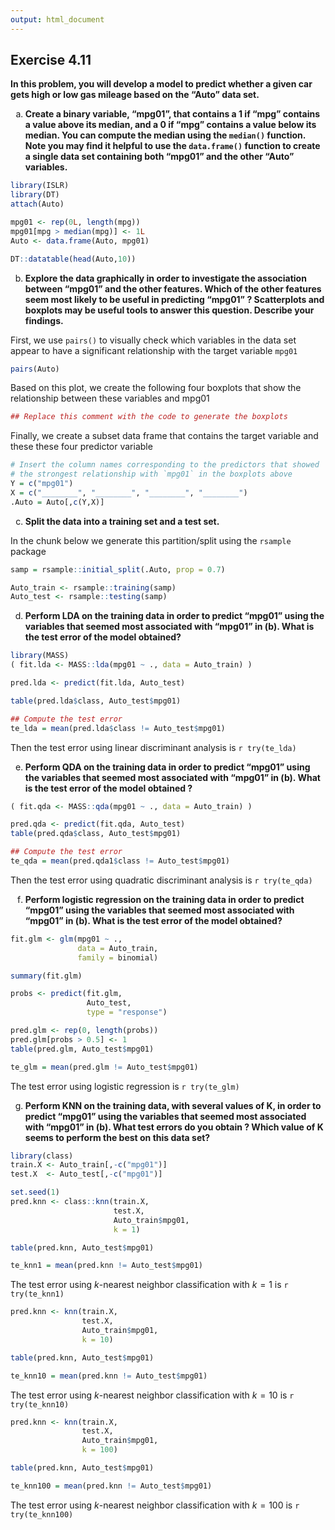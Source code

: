 ```yaml
---
output: html_document
---
```


## Exercise 4.11

__In this problem, you will develop a model to predict whether a given car gets high or low gas mileage based on the "Auto" data set.__

a. __Create a binary variable, "mpg01", that contains a 1 if "mpg" contains a value above its median, and a 0 if "mpg" contains a value below its median. You can compute the median using the `median()` function. Note you may find it helpful to use the `data.frame()` function to create a single data set containing both "mpg01" and the other "Auto" variables.__

```r
library(ISLR)
library(DT)
attach(Auto)

mpg01 <- rep(0L, length(mpg))
mpg01[mpg > median(mpg)] <- 1L
Auto <- data.frame(Auto, mpg01)

DT::datatable(head(Auto,10))
```

b. __Explore the data graphically in order to investigate the association between "mpg01" and the other features. Which of the other features seem most likely to be useful in predicting "mpg01" ? Scatterplots and boxplots may be useful tools to answer this question. Describe your findings.__

First, we use `pairs()` to visually check which variables in the data set appear to have a significant relationship with the target variable `mpg01`

```r
pairs(Auto)
```

Based on this plot, we create the following four boxplots that show the relationship between these variables and mpg01

```r
## Replace this comment with the code to generate the boxplots
```

Finally, we create a subset data frame that contains the target variable and these these four predictor variable

```r
# Insert the column names corresponding to the predictors that showed
# the strongest relationship with `mpg01` in the boxplots above  
Y = c("mpg01")
X = c("________", "________", "________", "________")
.Auto = Auto[,c(Y,X)]
```

c. __Split the data into a training set and a test set.__

In the chunk below we generate this partition/split using the `rsample` package

```r
samp = rsample::initial_split(.Auto, prop = 0.7)

Auto_train <- rsample::training(samp)
Auto_test <- rsample::testing(samp)
```

d. __Perform LDA on the training data in order to predict "mpg01" using the variables that seemed most associated with "mpg01" in (b). What is the test error of the model obtained?__

```r
library(MASS)
( fit.lda <- MASS::lda(mpg01 ~ ., data = Auto_train) )

pred.lda <- predict(fit.lda, Auto_test)

table(pred.lda$class, Auto_test$mpg01)

## Compute the test error
te_lda = mean(pred.lda$class != Auto_test$mpg01)
```

Then the test error using linear discriminant analysis is `r try(te_lda)`

e. __Perform QDA on the training data in order to predict "mpg01" using the variables that seemed most associated with "mpg01" in (b). What is the test error of the model obtained ?__

```r
( fit.qda <- MASS::qda(mpg01 ~ ., data = Auto_train) )

pred.qda <- predict(fit.qda, Auto_test)
table(pred.qda$class, Auto_test$mpg01)

## Compute the test error
te_qda = mean(pred.qda1$class != Auto_test$mpg01)
```

Then the test error using quadratic discriminant analysis is `r try(te_qda)`

f. __Perform logistic regression on the training data in order to predict "mpg01" using the variables that seemed most associated with "mpg01" in (b). What is the test error of the model obtained?__

```r
fit.glm <- glm(mpg01 ~ ., 
               data = Auto_train, 
               family = binomial)

summary(fit.glm)

probs <- predict(fit.glm, 
                 Auto_test, 
                 type = "response")

pred.glm <- rep(0, length(probs))
pred.glm[probs > 0.5] <- 1
table(pred.glm, Auto_test$mpg01)

te_glm = mean(pred.glm != Auto_test$mpg01)
```

The test error using logistic regression is `r try(te_glm)`

g. __Perform KNN on the training data, with several values of K, in order to predict "mpg01" using the variables that seemed most associated with "mpg01" in (b). What test errors do you obtain ? Which value of K seems to perform the best on this data set?__

```r
library(class)
train.X <- Auto_train[,-c("mpg01")]
test.X  <- Auto_test[,-c("mpg01")]

set.seed(1)
pred.knn <- class::knn(train.X, 
                       test.X, 
                       Auto_train$mpg01, 
                       k = 1)

table(pred.knn, Auto_test$mpg01)

te_knn1 = mean(pred.knn != Auto_test$mpg01)
```

The test error using $k$-nearest neighbor classification with $k=1$ is `r try(te_knn1)`

```r
pred.knn <- knn(train.X, 
                test.X, 
                Auto_train$mpg01, 
                k = 10)

table(pred.knn, Auto_test$mpg01)

te_knn10 = mean(pred.knn != Auto_test$mpg01)
```

The test error using $k$-nearest neighbor classification with $k=10$ is `r try(te_knn10)`

```r
pred.knn <- knn(train.X, 
                test.X, 
                Auto_train$mpg01, 
                k = 100)

table(pred.knn, Auto_test$mpg01)

te_knn100 = mean(pred.knn != Auto_test$mpg01)
```

The test error using $k$-nearest neighbor classification with $k=100$ is `r try(te_knn100)`
